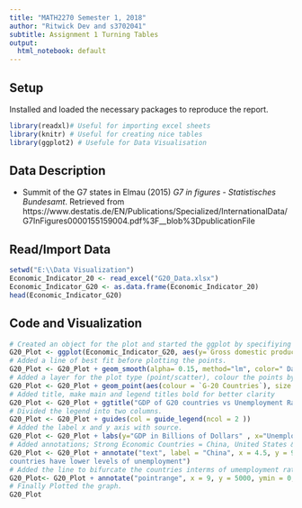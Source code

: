 ```yaml
---
title: "MATH2270 Semester 1, 2018"
author: "Ritwick Dev and s3702041"
subtitle: Assignment 1 Turning Tables
output:
  html_notebook: default
---
```


## Setup

Installed and loaded the necessary packages to reproduce the report.

```r
library(readxl)# Useful for importing excel sheets
library(knitr) # Useful for creating nice tables
library(ggplot2) # Usefule for Data Visualisation
```


## Data Description
- Summit of the G7 states in Elmau (2015) *G7 in figures - Statistisches Bundesamt*. Retrieved from 
https://www.destatis.de/EN/Publications/Specialized/InternationalData/G7InFigures0000155159004.pdf%3F__blob%3DpublicationFile

## Read/Import Data

```r
setwd("E:\\Data Visualization")
Economic_Indicator_20 <- read_excel("G20_Data.xlsx")
Economic_Indicator_G20 <- as.data.frame(Economic_Indicator_20)
head(Economic_Indicator_G20)
```




## Code and Visualization

```r
# Created an object for the plot and started the ggplot by specifiying the dataset and variables.
G20_Plot <- ggplot(Economic_Indicator_G20, aes(y=`Gross domestic product (GDP) in Billion US$`, x =`Unemployment rate %`)) 
# Added a line of best fit before plotting the points.
G20_Plot <- G20_Plot + geom_smooth(alpha= 0.15, method="lm", color=" Dark grey")
# Added a layer for the plot type (point/scatter), colour the points by G-20 Countries.
G20_Plot <- G20_Plot + geom_point(aes(colour = `G-20 Countries`), size = 3, na.rm = TRUE) + theme_minimal(base_size = 10)
# Added title, make main and legend titles bold for better clarity
G20_Plot <- G20_Plot + ggtitle("GDP of G20 countries vs Unemployment Rate",subtitle = "by country, 2015") + theme(plot.title = element_text(lineheight=.8, face="bold"), legend.title = element_text(lineheight= .5, face = "bold"),legend.position = "right")
# Divided the legend into two columns.
G20_Plot <- G20_Plot + guides(col = guide_legend(ncol = 2 ))
# Added the label x and y axis with source.
G20_Plot <- G20_Plot + labs(y="GDP in Billions of Dollars" , x="Unemployment Rate in % " ,caption = "Source : www.destatis.de") 
# Added annotations; Strong Economic Countries = China, United States & European Union. With South-Africa having the highest level of unemployment and lowest GDP. Also, showing the plot inference for the G-20 countries interms of unemployment with respect to GDP.
G20_Plot <- G20_Plot + annotate("text", label = "China", x = 4.5, y = 9500, color = "Black", size=3)+ annotate("text", label = "United States", x = 7.5, y = 16800, color = "Black", size=3) +  annotate("text", label = "European Union", x = 13, y = 17700, color = "Black", size=3)+annotate("text", label = "South-Africa", x = 22, y = 100, color = "Black", size=3) + annotate("text",  x = 15, y = 21000, color = "Blue", size=3 , label = "The plot depicts that stronger economic 
countries have lower levels of unemployment") 
# Added the line to bifurcate the countries interms of umemployment rates.
G20_Plot<- G20_Plot + annotate("pointrange", x = 9, y = 5000, ymin = 0, ymax = 10000,colour = "red", size = 0.5)
# Finally Plotted the graph.
G20_Plot

```

<br>
<br>
